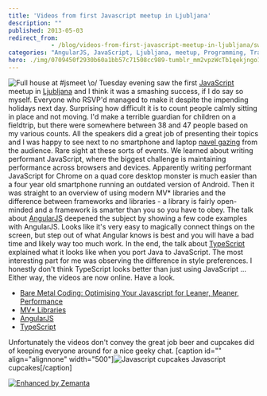 ```yaml
---
title: 'Videos from first Javascript meetup in Ljubljana'
description: ""
published: 2013-05-03
redirect_from: 
            - /blog/videos-from-first-javascript-meetup-in-ljubljana/swizec/6161
categories: "AngularJS, JavaScript, Ljubljana, meetup, Programming, Travel + Events, TypeScript"
hero: ./img/0709450f2930b60a1bb57c71508cc989-tumblr_mm2vpzWcTb1qekjngo1_500.jpg
---
```


![Full house at #jsmeet \\o/ ](./img/0709450f2930b60a1bb57c71508cc989-tumblr_mm2vpzWcTb1qekjngo1_500.jpg "Full house at #jsmeet \o/ ") Tuesday evening saw the first [JavaScript](http://en.wikipedia.org/wiki/JavaScript "JavaScript") meetup in [Ljubljana](<http://maps.google.com/maps?ll=46.0555555556,14.5083333333&spn=0.1,0.1&q=46.0555555556,14.5083333333 (Ljubljana)&t=h> "Ljubljana") and I think it was a smashing success, if I do say so myself. Everyone who RSVP'd managed to make it despite the impending holidays next day. Surprising how difficult it is to count people calmly sitting in place and not moving. I'd make a terrible guardian for children on a fieldtrip, but there were somewhere between 38 and 47 people based on my various counts. All the speakers did a great job of presenting their topics and I was happy to see next to no smartphone and laptop [navel gazing](http://en.wikipedia.org/wiki/Omphaloskepsis "Omphaloskepsis") from the audience. Rare sight at these sorts of events. We learned about writing performant JavaScript, where the biggest challenge is maintaining performance across browsers and devices. Apparently writing performant JavaScript for Chrome on a quad core desktop monster is much easier than a four year old smartphone running an outdated version of Android. Then it was straight to an overview of using modern MV\* libraries and the difference between frameworks and libraries - a library is fairly open-minded and a framework is smarter than you so you have to obey. The talk about [AngularJS](http://www.angularjs.org/ "AngularJS") deepened the subject by showing a few code examples with AngularJS. Looks like it's very easy to magically connect things on the screen, but step out of what Angular knows is best and you will have a bad time and likely way too much work. In the end, the talk about [TypeScript](http://www.typescriptlang.org/ "TypeScript") explained what it looks like when you port Java to JavaScript. The most interesting part for me was observing the difference in style preferences. I honestly don't think TypeScript looks better than just using JavaScript ... Either way, the videos are now online. Have a look.

-   [Bare Metal Coding: Optimising Your Javascript for Leaner, Meaner, Performance](http://video.kiberpipa.org/jsmeet_slavic_performance_optimizing/)
-   [MV\* Libraries](http://video.kiberpipa.org/jsmeet_bergant_mv_libraries/)
-   [AngularJS](http://video.kiberpipa.org/jsmeet_zakrajsek_angularjs/)
-   [TypeScript](http://video.kiberpipa.org/jsmeet_pirc_typescript/)

Unfortunately the videos don't convey the great job beer and cupcakes did of keeping everyone around for a nice geeky chat. \[caption id="" align="alignnone" width="500"]![Javascript cupcakes](./img/bfd6cbb451b8df301fc60d6a112aafe9-tumblr_mm2zal1gcT1qekjngo1_500.jpg "Javascript cupcakes") Javascript cupcakes\[/caption]

[![Enhanced by Zemanta](http://img.zemanta.com/zemified_e.png?x-id=7645a74b-c6cc-4bad-b383-c4a274202355)](http://www.zemanta.com/?px "Enhanced by Zemanta")
